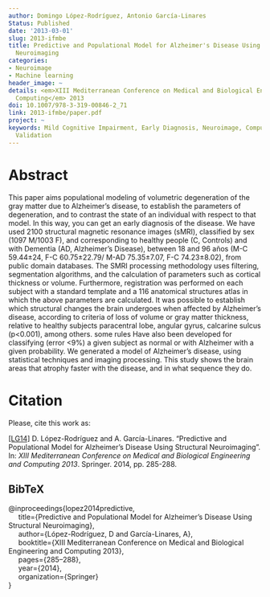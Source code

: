```yaml
---
author: Domingo López-Rodríguez, Antonio García-Linares
Status: Published
date: '2013-03-01'
slug: 2013-ifmbe
title: Predictive and Populational Model for Alzheimer's Disease Using Structural
  Neuroimaging
categories:
- Neuroimage
- Machine learning
header_image: ~
details: <em>XIII Mediterranean Conference on Medical and Biological Engineering and
  Computing</em> 2013
doi: 10.1007/978-3-319-00846-2_71
link: 2013-ifmbe/paper.pdf
project: ~
keywords: Mild Cognitive Impairment, Early Diagnosis, Neuroimage, Computational Intelligence,
  Validation
---
```



# Abstract


This paper aims populational modeling of volumetric degeneration of the gray matter due to Alzheimer's disease, to establish the parameters of degeneration, and to contrast the state of an individual with respect to that model. In this way, you can get an early diagnosis of the disease. We have used 2100 structural magnetic resonance images (sMRI), classified by sex (1097 M/1003 F), and corresponding to healthy people (C, Controls) and with Dementia (AD, Alzheimer’s Disease), between 18 and 96 años (M-C 59.44±24, F-C 60.75±22.79/ M-AD 75.35±7.07, F-C 74.23±8.02), from public domain databases. The SMRI processing methodology uses filtering, segmentation algorithms, and the calculation of parameters such as cortical thickness or volume. Furthermore, registration was performed on each subject with a standard template and a 116 anatomical structures atlas in which the above parameters are calculated. It was possible to establish which structural changes the brain undergoes when affected by Alzheimer's disease, according to criteria of loss of volume or gray matter thickness, relative to healthy subjects paracentral lobe, angular gyrus, calcarine sulcus (p<0.001), among others. some rules Have also been developed for classifying (error <9%) a given subject as normal or with Alzheimer with a given probability. We generated a model of Alzheimer's disease, using statistical techniques and imaging processing. This study shows the brain areas that atrophy faster with the disease, and in what sequence they do.







# Citation
Please, cite this work as:


<a name=bib-lopez2014predictive></a>[[LG14]](#cite-lopez2014predictive) D. López-Rodríguez and A. García-Linares. “Predictive and Populational Model for Alzheimer’s Disease Using Structural Neuroimaging”. In: _XIII Mediterranean Conference on Medical and Biological Engineering and Computing 2013_. Springer. 2014, pp. 285-288.

::: {.callout-note appearance="minimal" collapse=true}

## BibTeX

@inproceedings{lopez2014predictive,<br>&nbsp;&nbsp;&nbsp;&nbsp;  title={Predictive and Populational Model for Alzheimer’s Disease Using Structural Neuroimaging},<br>&nbsp;&nbsp;&nbsp;&nbsp;  author={López-Rodríguez, D and García-Linares, A},<br>&nbsp;&nbsp;&nbsp;&nbsp;  booktitle={XIII Mediterranean Conference on Medical and Biological Engineering and Computing 2013},<br>&nbsp;&nbsp;&nbsp;&nbsp;  pages={285--288},<br>&nbsp;&nbsp;&nbsp;&nbsp;  year={2014},<br>&nbsp;&nbsp;&nbsp;&nbsp;  organization={Springer}<br>}

:::


